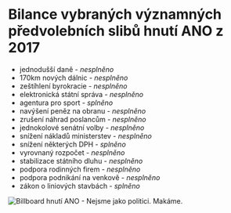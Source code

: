 # Bilance vybraných významných **předvolebních slibů** hnutí ANO z 2017

- jednodušší daně - <i className="red">nesplněno</i>
- 170km nových dálnic - <i className="red">nesplněno</i>
- zeštíhlení byrokracie - <i className="red">nesplněno</i>
- elektronická státní správa - <i className="red">nesplněno</i>
- agentura pro sport - <i className="green">splněno</i>
- navýšení peněz na obranu - <i className="red">nesplněno</i>
- zrušení náhrad poslancům - <i className="red">nesplněno</i>
- jednokolové senátní volby - <i className="red">nesplněno</i>
- snížení nákladů ministerstev - <i className="red">nesplněno</i>
- snížení některých DPH - <i className="green">splněno</i>
- vyrovnaný rozpočet - <i className="red">nesplněno</i>
- stabilizace státního dluhu - <i className="red">nesplněno</i>
- podpora rodinných firem - <i className="red">nesplněno</i>
- podpora podnikání na venkově - <i className="red">nesplněno</i>
- zákon o liniových stavbách - <i className="green">splněno</i>

![Billboard hnutí ANO - Nejsme jako politici. Makáme.](../../images/billboard-hnuti-ano.jpg)
